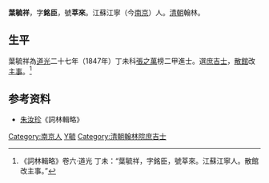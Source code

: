 '''葉毓祥'''，字'''銘臣'''，號'''莘來'''。江蘇江寧（今[[南京|南京]]）人。[[清朝|清朝]]翰林。

== 生平 ==
葉毓祥為[[道光|道光]]二十七年（1847年）丁未科[[張之萬|張之萬]]榜二甲進士。選[[庶吉士|庶吉士]]，[[散館|散館]]改[[主事|主事]]。<ref>《詞林輯略》卷六·道光 丁未：“葉毓祥，字銘臣，號莘來。江蘇江寧人。散館改主事。”</ref>

== 参考资料 ==
{{reflist}}

* [[朱汝珍|朱汝珍]]《詞林輯略》

{{道光二十七年丁未科殿試金榜}}

{{Authority control}}

{{DEFAULTSORT:Ye葉}}
[[Category:南京人|Category:南京人]]
[[Category:葉姓|Y毓]]
[[Category:清朝翰林院庶吉士|Category:清朝翰林院庶吉士]]


{{清朝人物小作品}}